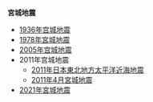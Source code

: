 '''宮城地震'''
*[[1936年宫城地震|1936年宫城地震]]
*[[1978年宮城地震|1978年宮城地震]]
*[[2005年宫城地震|2005年宫城地震]]
*2011年宫城地震
**[[2011年日本東北地方太平洋近海地震|2011年日本東北地方太平洋近海地震]]
**[[2011年4月宮城地震|2011年4月宮城地震]]
*[[2021年宮城地震|2021年宮城地震]]
{{disambig|Cat=四字作品消歧義}}